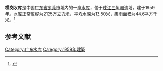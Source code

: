 {{Infobox Reservoir 
|name = 横岗水库
|nickname = 
|image = 
|image_caption = 
|map = 
|map_caption = 
|pushpin_map = 
|pushpin_map_caption = 
|code = 
|class = 
|location_of_reservoir = [[广东省|广东省]][[东莞市|东莞市]]
|location_of_dam = 
|inflow = 
|outflow = 
|catchment_area = 44.6
|reservoir_area = 
|mean_depth = 12.50
|maximum_depth = 
|flood_level = 
|normal_water_level = 
|dead_water_level = 
|water_quality = 
|island = 
|maximum_storage_capacity = 
|normal_storage_capacity = 2125万
|dead_storage_capacity = 
|type_of_dam = 
|elevation_of_dam = 
|height_of_dam = 
|length_of_dam = 
|width_of_dam = 
|installed_capacity = 
|irrigated_area =
|start = 
|complete = 1959年
|cost = 
|emigrate = 
|latd = 
|latm = 
|lats = 
|latNS = 
|longd = 
|longm = 
|longs = 
|longEW = 
|website = 
|footnotes = 
}}
'''横岗水库'''是中国[[广东省|广东省]][[东莞市|东莞市]]境内的一座[[水库|水库]]，位于[[珠江三角洲|珠江三角洲]]流域，建于1959年。水库正常库容为2125万立方米，平均水深为12.50米，集雨面积为44.6平方千米。<ref>{{cite web|url=http://brim.ihb.ac.cn/12/CN/12.asp |title=中国大中型水库基本特征数据库 |work=中国生物多样性信息系统内陆水体生物学分部 |deadurl=yes |archiveurl=https://web.archive.org/web/20120402061833/http://brim.ihb.ac.cn/12/CN/12.asp |archivedate=2012-04-02 }}</ref>
== 参考文献 ==
{{Reflist}}

{{广东小作品}}

[[Category:广东水库|Category:广东水库]]
[[Category:1959年建築|Category:1959年建築]]